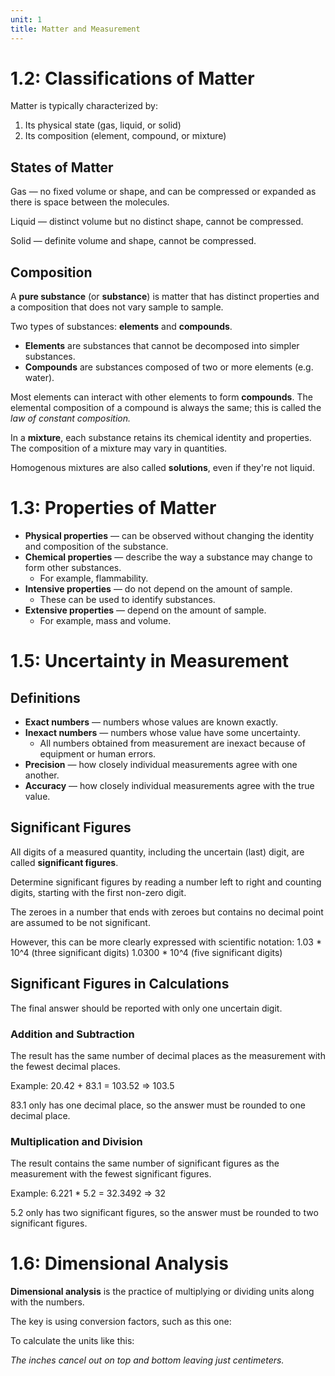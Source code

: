 ```yaml
---
unit: 1
title: Matter and Measurement
---
```


# 1.2: Classifications of Matter

Matter is typically characterized by: 

1. Its physical state (gas, liquid, or solid)
2. Its composition (element, compound, or mixture)

## States of Matter

Gas — no fixed volume or shape, and can be compressed or expanded as there is space between the molecules. 

Liquid — distinct volume but no distinct shape, cannot be compressed. 

Solid — definite volume and shape, cannot be compressed. 

## Composition

A **pure substance** (or **substance**) is matter that has distinct properties and a composition that does not vary sample to sample. 

Two types of substances: **elements** and **compounds**. 

- **Elements** are substances that cannot be decomposed into simpler substances.
- **Compounds** are substances composed of two or more elements (e.g. water).

Most elements can interact with other elements to form **compounds**. The elemental composition of a compound is always the same; this is called the *law of constant composition.* 

In a **mixture**, each substance retains its chemical identity and properties. The composition of a mixture may vary in quantities. 

Homogenous mixtures are also called **solutions**, even if they're not liquid. 

# 1.3: Properties of Matter

- **Physical properties** — can be observed without changing the identity and composition of the substance.
- **Chemical properties** — describe the way a substance may change to form other substances.
    - For example, flammability.
- **Intensive properties** — do not depend on the amount of sample.
    - These can be used to identify substances.
- **Extensive properties** — depend on the amount of sample.
    - For example, mass and volume.

# 1.5: Uncertainty in Measurement

## Definitions

- **Exact numbers** — numbers whose values are known exactly.
- **Inexact numbers** — numbers whose value have some uncertainty.
    - All numbers obtained from measurement are inexact because of equipment or human errors.
- **Precision** — how closely individual measurements agree with one another.
- **Accuracy** — how closely individual measurements agree with the true value.

## Significant Figures

All digits of a measured quantity, including the uncertain (last) digit, are called **significant figures**. 

Determine significant figures by reading a number left to right and counting digits, starting with the first non-zero digit. 

The zeroes in a number that ends with zeroes but contains no decimal point are assumed to be not significant. 

However, this can be more clearly expressed with scientific notation: 
1.03 * 10^4 (three significant digits)
1.0300 * 10^4 (five significant digits)

## Significant Figures in Calculations

The final answer should be reported with only one uncertain digit. 

### Addition and Subtraction

The result has the same number of decimal places as the measurement with the fewest decimal places. 

Example: 20.42 + 83.1 = 103.52 ⇒ 103.5

83.1 only has one decimal place, so the answer must be rounded to one decimal place. 

### Multiplication and Division

The result contains the same number of significant figures as the measurement with the fewest significant figures. 

Example: 6.221 * 5.2 = 32.3492 ⇒ 32

5.2 only has two significant figures, so the answer must be rounded to two significant figures. 

# 1.6: Dimensional Analysis

**Dimensional analysis** is the practice of multiplying or dividing units along with the numbers. 

The key is using conversion factors, such as this one: 

<Equation text="\frac{2.54 \, \text{cm}}{1 \, \text{in.}}" />

To calculate the units like this: 

<Equation text="(8.50 \, \text{in.}) * \frac{2.54 \, \text{cm}}{1 \, \text{in.}} = 21.6 \, \text{cm}" />

*The inches cancel out on top and bottom leaving just centimeters.*